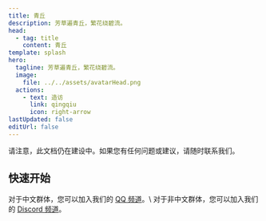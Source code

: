 ```yaml
---
title: 青丘
description: 芳草遍青丘，繁花绕碧流。
head:
  - tag: title
    content: 青丘
template: splash
hero:
  tagline: 芳草遍青丘，繁花绕碧流。
  image:
    file: ../../assets/avatarHead.png
  actions:
    - text: 造访
      link: qingqiu
      icon: right-arrow
lastUpdated: false
editUrl: false
---
```



<Aside type="caution" title="文档仍在建设中">
  请注意，此文档仍在建设中。如果您有任何问题或建议，请随时联系我们。
</Aside>

## 快速开始

<Card title="加入频道" icon="comment">
    对于中文群体，您可以加入我们的 <a href="https://pd.qq.com/s/1vbkit4bj">QQ 频道</a>。\
    对于非中文群体，您可以加入我们的 <a href="https://discord.gg/z974WwPEJt">Discord 频道</a>。
</Card>

<CardGrid>
  <LinkCard
    title="LunarFox 整合包"
    description="LunarFox 是一个性能整合包，带有生活质量提升模组和 OptiFine 替代方案。该整合包包括一些开箱即用的模组配置和良好的性能配置。"
    href="/lunarfox/"
  />
  <LinkCard
    title="StarFox 整合包"
    description="一个简单的性能整合包。它是 LunarFox 的基础。"
    href="https://github.com/OrzMiku/starfox"
  />
</CardGrid>
